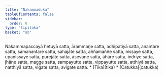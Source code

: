 ```yaml
---
title: "Nakammaduka"
tableOfContents: false
sidebar:
  order: 9
type: "tipitaka"
basket: "ab"
---
```



<DynamicBreadcrumb />

<Division number="185">

<Paragraph number="649">
Nakammapaccayā hetuyā satta, ārammaṇe satta, adhipatiyā satta, anantare satta, samanantare satta, sahajāte satta, aññamaññe satta, nissaye satta, upanissaye satta, purejāte satta, āsevane satta, āhāre satta, indriye satta, jhāne satta, magge satta, sampayutte satta, vippayutte satta, atthiyā satta, natthiyā satta, vigate satta, avigate satta.

</Paragraph>
</Division>

<TableOfContents>
* [Tika](tika)
* [Catukka](catukka)
</TableOfContents>